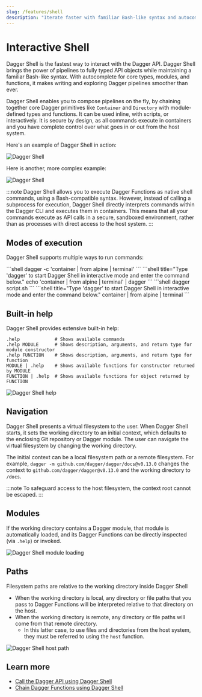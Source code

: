 ```yaml
---
slug: /features/shell
description: "Iterate faster with familiar Bash-like syntax and autocomplete"
---
```


# Interactive Shell

Dagger Shell is the fastest way to interact with the Dagger API. Dagger Shell brings the power of pipelines to fully typed API objects while maintaining a familiar Bash-like syntax. With autocomplete for core types, modules, and functions, it makes writing and exploring Dagger pipelines smoother than ever.

Dagger Shell enables you to compose pipelines on the fly, by chaining together core Dagger primitives like `Container` and `Directory` with module-defined types and functions. It can be used inline, with scripts, or interactively. It is secure by design, as all commands execute in containers and you have complete control over what goes in or out from the host system.

Here's an example of Dagger Shell in action:

![Dagger Shell](/img/current_docs/features/shell-curl.gif)

Here is another, more complex example:

![Dagger Shell](/img/current_docs/features/shell-build.gif)

:::note
Dagger Shell allows you to execute Dagger Functions as native shell commands, using a Bash-compatible syntax. However, instead of calling a subprocess for execution, Dagger Shell directly interprets commands within the Dagger CLI and executes them in containers. This means that all your commands execute as API calls in a secure, sandboxed environment, rather than as processes with direct access to the host system.
:::

## Modes of execution

Dagger Shell supports multiple ways to run commands:

<Tabs groupId="shell">
<TabItem value="Inline execution">
```shell
dagger -c 'container | from alpine | terminal'
```
</TabItem>
<TabItem value="Standard input">
```shell title="Type 'dagger' to start Dagger Shell in interactive mode and enter the command below."
echo 'container | from alpine | terminal' | dagger
```
</TabItem>
<TabItem value="Script">
```shell
dagger script.sh
```
</TabItem>
<TabItem value="Interactive REPL">
```shell title="Type 'dagger' to start Dagger Shell in interactive mode and enter the command below."
container | from alpine | terminal
```
</TabItem>
</Tabs>

## Built-in help

Dagger Shell provides extensive built-in help:

```shell
.help             # Shows available commands
.help MODULE      # Shows description, arguments, and return type for module constructor
.help FUNCTION    # Shows description, arguments, and return type for function
MODULE | .help    # Shows available functions for constructor returned by MODULE
FUNCTION | .help  # Shows available functions for object returned by FUNCTION
```

![Dagger Shell help](/img/current_docs/features/shell-help.gif)

## Navigation

Dagger Shell presents a virtual filesystem to the user. When Dagger Shell starts, it sets the working directory to an initial context, which defaults to the enclosing Git repository or Dagger module. The user can navigate the virtual filesystem by changing the working directory.

The initial context can be a local filesystem path or a remote filesystem. For example, `dagger -m github.com/dagger/dagger/docs@v0.13.0` changes the context to `github.com/dagger/dagger@v0.13.0` and the working directory to `/docs`.

:::note
To safeguard access to the host filesystem, the context root cannot be escaped.
:::

## Modules

If the working directory contains a Dagger module, that module is automatically loaded, and its Dagger Functions can be directly inspected (via `.help`) or invoked.

![Dagger Shell module loading](/img/current_docs/features/shell-module.gif)

## Paths

Filesystem paths are relative to the working directory inside Dagger Shell

- When the working directory is local, any directory or file paths that you pass to Dagger Functions will be interpreted relative to that directory on the host.
- When the working directory is remote, any directory or file paths will come from that remote directory.
  - In this latter case, to use files and directories from the host system, they must be referred to using the `host` function.

![Dagger Shell host path](/img/current_docs/features/shell-host-path.gif)

## Learn more

- [Call the Dagger API using Dagger Shell](../api/clients-cli.mdx)
- [Chain Dagger Functions using Dagger Shell](../api/chaining.mdx)
